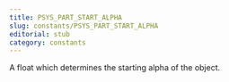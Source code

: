 ```yaml
---
title: PSYS_PART_START_ALPHA
slug: constants/PSYS_PART_START_ALPHA
editorial: stub
category: constants
---
```


<LSLConstant
	name="PSYS_PART_START_ALPHA"
	type="integer"
	value="2"
/>

A float which determines the starting alpha of the object.
